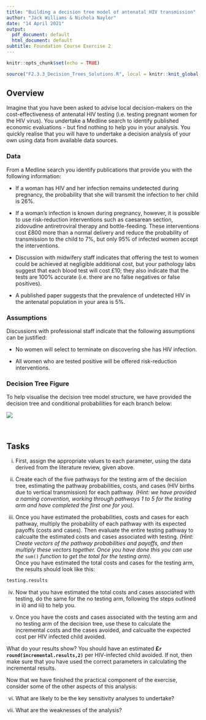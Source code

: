 ```yaml
---
title: "Building a decision tree model of antenatal HIV transmission"
author: "Jack Williams & Nichola Naylor"
date: "14 April 2021"
output:
  pdf_document: default
  html_document: default
subtitle: Foundation Course Exercise 2
---
```


```r
knitr::opts_chunk$set(echo = TRUE)
```

```r
source("F2.3.3_Decision_Trees_Solutions.R", local = knitr::knit_global())
```

## Overview 

Imagine that you have been asked to advise local decision-makers on the cost-effectiveness of antenatal HIV testing (i.e. testing pregnant women for the HIV virus).  You undertake a Medline search to identify published economic evaluations - but find nothing to help you in your analysis.  You quickly realise that you will have to undertake a decision analysis of your own using data from available data sources.

### Data

From a Medline search you identify publications that provide you with the following information:

* If a woman has HIV and her infection remains undetected during pregnancy, the probability that she will transmit the infection to her child is 26%.

* If a woman’s infection is known during pregnancy, however, it is possible to use risk-reduction interventions such as caesarean section, zidovudine antiretroviral therapy and bottle-feeding.  These interventions cost £800 more than a normal delivery and reduce the probability of transmission to the child to 7%, but only 95% of infected women accept the interventions.

* Discussion with midwifery staff indicates that offering the test to women could be achieved at negligible additional cost, but your pathology labs suggest that each blood test will cost £10; they also indicate that the tests are 100% accurate (i.e. there are no false negatives or false positives).  

* A published paper suggests that the prevalence of undetected HIV in the antenatal population in your area is 5%.

### Assumptions 

Discussions with professional staff indicate that the following assumptions can be justified:

* No women will select to terminate on discovering she has HIV infection.

* All women who are tested positive will be offered risk-reduction interventions.  


### Decision Tree Figure 

To help visualise the decision tree model structure, we have provided the decision tree and conditional probabilities for each branch below: 

![](DecisionTreeHIV.png)


\  

## Tasks

i) First, assign the appropriate values to each parameter, using the data derived from the literature review, given above. 

ii) Create each of the five pathways for the testing arm of the decision tree, estimating the pathway probabilities, costs, and cases (HIV births due to vertical transmission) for each pathway. _(Hint: we have provided a naming convention, working through pathways 1 to 5 for the testing arm and have completed the first one for you)._

iii) Once you have estimated the probabilities, costs and cases for each pathway, multiply the probability of each pathway with its expected payoffs (costs and cases). Then evaluate the entire testing pathway to calcualte the estimated costs and cases associated with testing.  _(Hint: Create vectors of the pathway probabilities and payoffs, and then multiply these vectors together. Once you have done this you can use the_ `sum()` _function to get the total for the testing arm)._  
Once you have estimated the total costs and cases for the testing arm, the results should look like this: 

```r
testing.results
```


iv) Now that you have estimated the total costs and cases associated with testing, do the same for the no testing arm, following the steps outlined in ii) and iii) to help you.   

v) Once you have the costs and cases associated with the testing arm and no testing arm of the decision tree, use these to calculate the incremental costs and the cases avoided, and calcualte the expected cost per HIV infected child avoided. 

What do your results show? You should have an estimated __£`r round(incremental.results,2)`__ per HIV-infected child avoided. If not, then make sure that you have used the correct parameters in calculating the incremental results. 

Now that we have finished the practical component of the exercise, consider some of the other aspects of this analysis:

vi)	What are likely to be the key sensitivity analyses to undertake?

vii) What are the weaknesses of the analysis?



<script>
   $(document).ready(function() {
     $head = $('#header');
     $head.prepend('<img src=\"logo.png\" style=\"float: right;width: 150px;\"/>')
   });
</script>
